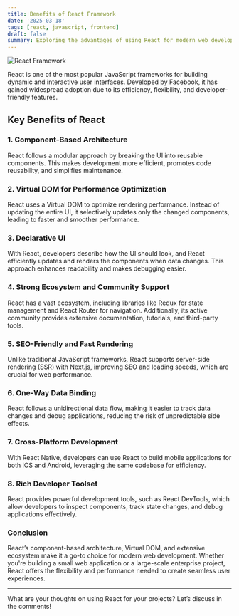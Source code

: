 ```yaml
---
title: Benefits of React Framework
date: '2025-03-18'
tags: [react, javascript, frontend]
draft: false
summary: Exploring the advantages of using React for modern web development.
---
```


<img className="inline" src="/static/images/Blog/react-benefits.webp" alt="React Framework" />

React is one of the most popular JavaScript frameworks for building dynamic and interactive user interfaces. Developed by Facebook, it has gained widespread adoption due to its efficiency, flexibility, and developer-friendly features.

## Key Benefits of React

### 1. **Component-Based Architecture**

React follows a modular approach by breaking the UI into reusable components. This makes development more efficient, promotes code reusability, and simplifies maintenance.

### 2. **Virtual DOM for Performance Optimization**

React uses a Virtual DOM to optimize rendering performance. Instead of updating the entire UI, it selectively updates only the changed components, leading to faster and smoother performance.

### 3. **Declarative UI**

With React, developers describe how the UI should look, and React efficiently updates and renders the components when data changes. This approach enhances readability and makes debugging easier.

### 4. **Strong Ecosystem and Community Support**

React has a vast ecosystem, including libraries like Redux for state management and React Router for navigation. Additionally, its active community provides extensive documentation, tutorials, and third-party tools.

### 5. **SEO-Friendly and Fast Rendering**

Unlike traditional JavaScript frameworks, React supports server-side rendering (SSR) with Next.js, improving SEO and loading speeds, which are crucial for web performance.

### 6. **One-Way Data Binding**

React follows a unidirectional data flow, making it easier to track data changes and debug applications, reducing the risk of unpredictable side effects.

### 7. **Cross-Platform Development**

With React Native, developers can use React to build mobile applications for both iOS and Android, leveraging the same codebase for efficiency.

### 8. **Rich Developer Toolset**

React provides powerful development tools, such as React DevTools, which allow developers to inspect components, track state changes, and debug applications effectively.

### Conclusion

React’s component-based architecture, Virtual DOM, and extensive ecosystem make it a go-to choice for modern web development. Whether you're building a small web application or a large-scale enterprise project, React offers the flexibility and performance needed to create seamless user experiences.

---

What are your thoughts on using React for your projects? Let’s discuss in the comments!
